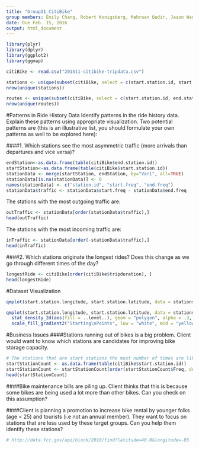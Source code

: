 ```yaml
---
title: "Group11_CitiBike"
group members: Emily Chang, Robert Konigsberg, Mahraan Qadir, Jason Wang, Jiaxin Zheng, Xialin Zou
date: Due Feb. 15, 2016
output: html_document
---
```


```r
library(plyr)
library(dplyr)
library(ggplot2)
library(ggmap)

citiBike <- read.csv("201511-citibike-tripdata.csv")

stations <- unique(subset(citiBike, select = c(start.station.id, start.station.name, start.station.latitude, start.station.longitude)))
nrow(unique(stations))

routes <- unique(subset(citiBike, select = c(start.station.id, end.station.id)))
nrow(unique(routes))
```

#Patterns in Ride History Data
Identify patterns in the ride history data. Explain these patterns using appropriate visualization. Two potential patterns are (this is an illustrative list, you should formulate your own patterns as well to be explored here):

####1. Which stations see the most asymmetric traffic (more arrivals than departures and vice versa)?
```r
endStation<-as.data.frame(table(citiBike$end.station.id))
startStation<-as.data.frame(table(citiBike$start.station.id))
stationData <- merge(startStation, endStation, by="Var1", all=TRUE)
stationData[is.na(stationData)] <- 0
names(stationData) <- c("station.id", "start.freq", "end.freq")
stationData$traffic <- stationData$start.freq - stationData$end.freq
```

The stations with the most outgoing traffic are:
```r
outTraffic <- stationData[order(stationData$traffic),]
head(outTraffic)
```

The stations with the most incoming traffic are:
```r
inTraffic <- stationData[order(-stationData$traffic),]
head(inTraffic)
```


####2. Which stations originate the longest rides? Does this change as we go through different times of the day?
```r
longestRide <- citiBike[order(citiBike$tripduration), ]
head(longestRide)
```

#Dataset Visualization
```r
qmplot(start.station.longitude, start.station.latitude, data = stations, maptype = "terrain", source='stamen')

qmplot(start.station.longitude, start.station.latitude, data = stations, maptype = "toner-background", darken = 0.7, geom = "blank", source='stamen') +
  stat_density_2d(aes(fill = ..level..), geom = "polygon", alpha = .3, color = NA) +
  scale_fill_gradient2("Starting\nPoints", low = "white", mid = "yellow", high = "red", midpoint = 100)

```


#Business Issues
####Stations running out of bikes is a big problem. Client would want to know which stations are candidates for improving bike storage capacity.

```r
# The stations that are start stations the most number of times are likely the best candidates for a higher bike storage capacity
startStationCount <- as.data.frame(table(citiBike$start.station.id))
startStationCount <- startStationCount[order(startStationCount$Freq, decreasing=TRUE),]
head(startStationCount)
```


####Bike maintenance bills are piling up. Client thinks that this is because some bikes are being used a lot more than other bikes. Can you check on this assumption?

####Client is planning a promotion to increase bike rental by younger folks (age < 25) and tourists (i.e not an annual member). They want to focus on stations that are less used by these target groups. Can you help them identify these stations?


```r
# http://data.fcc.gov/api/block/2010/find?latitude=40.0&longitude=-85
```














